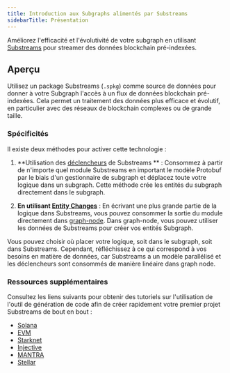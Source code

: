 ```yaml
---
title: Introduction aux Subgraphs alimentés par Substreams
sidebarTitle: Présentation
---
```


Améliorez l'efficacité et l'évolutivité de votre subgraph en utilisant [Substreams](/substreams/introduction/) pour streamer des données blockchain pré-indexées.

## Aperçu

Utilisez un package Substreams (`.spkg`) comme source de données pour donner à votre Subgraph l'accès à un flux de données blockchain pré-indexées. Cela permet un traitement des données plus efficace et évolutif, en particulier avec des réseaux de blockchain complexes ou de grande taille.

### Spécificités⁠

Il existe deux méthodes pour activer cette technologie :

1. **Utilisation des [déclencheurs](/sps/triggers/) de Substreams ** : Consommez à partir de n'importe quel module Substreams en important le modèle Protobuf par le biais d'un gestionnaire de subgraph et déplacez toute votre logique dans un subgraph. Cette méthode crée les entités du subgraph directement dans le subgraph.

2. **En utilisant [Entity Changes](https://docs.substreams.dev/how-to-guides/sinks/subgraph/graph-out)** : En écrivant une plus grande partie de la logique dans Substreams, vous pouvez consommer la sortie du module directement dans [graph-node](/indexing/tooling/graph-node/). Dans graph-node, vous pouvez utiliser les données de Substreams pour créer vos entités Subgraph.

Vous pouvez choisir où placer votre logique, soit dans le subgraph, soit dans Substreams. Cependant, réfléchissez à ce qui correspond à vos besoins en matière de données, car Substreams a un modèle parallélisé et les déclencheurs sont consommés de manière linéaire dans graph node.

### Ressources supplémentaires

Consultez les liens suivants pour obtenir des tutoriels sur l'utilisation de l'outil de génération de code afin de créer rapidement votre premier projet Substreams de bout en bout :

- [Solana](/substreams/developing/solana/transactions/)
- [EVM](https://docs.substreams.dev/tutorials/intro-to-tutorials/evm)
- [Starknet](https://docs.substreams.dev/tutorials/intro-to-tutorials/starknet)
- [Injective](https://docs.substreams.dev/tutorials/intro-to-tutorials/on-cosmos/injective)
- [MANTRA](https://docs.substreams.dev/tutorials/intro-to-tutorials/on-cosmos/mantra)
- [Stellar](https://docs.substreams.dev/tutorials/intro-to-tutorials/stellar)
